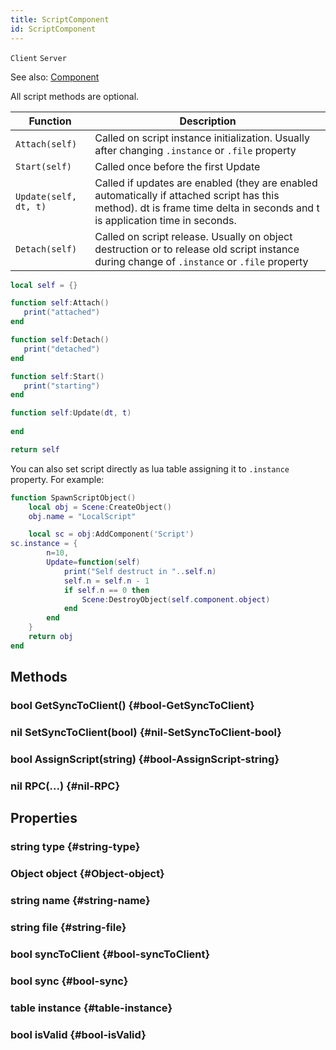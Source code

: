 ```yaml
---
title: ScriptComponent
id: ScriptComponent
---
```

`Client`
`Server`

See also: [Component](Component)

All script methods are optional.

| Function | Description |
| - | - |
| `Attach(self)` | Called on script instance initialization. Usually after changing `.instance` or `.file` property |
| `Start(self)` | Called once before the first Update |
| `Update(self, dt, t)` | Called if updates are enabled (they are enabled automatically if attached script has this method). dt is frame time delta in seconds and t is application time in seconds. |
| `Detach(self)` | Called on script release. Usually on object destruction or to release old script instance during change of `.instance` or `.file` property |


```lua title="script.lua"
local self = {}

function self:Attach()
   print("attached") 
end

function self:Detach()
   print("detached") 
end

function self:Start()
   print("starting") 
end

function self:Update(dt, t)
   
end

return self
```


You can also set script directly as lua table assigning it to `.instance` property. For example:

```lua
function SpawnScriptObject()
	local obj = Scene:CreateObject()
	obj.name = "LocalScript"

	local sc = obj:AddComponent('Script')
sc.instance = {
		n=10,
		Update=function(self)
			print("Self destruct in "..self.n)
			self.n = self.n - 1
			if self.n == 0 then
				Scene:DestroyObject(self.component.object)
			end
		end
	}	
	return obj	
end
```

## Methods

### bool GetSyncToClient() {#bool-GetSyncToClient}

### nil SetSyncToClient(bool) {#nil-SetSyncToClient-bool}

### bool AssignScript(string) {#bool-AssignScript-string}

### nil RPC(...) {#nil-RPC}

## Properties

### string type {#string-type}

### Object object {#Object-object}

### string name {#string-name}

### string file {#string-file}

### bool syncToClient {#bool-syncToClient}

### bool sync {#bool-sync}

### table instance {#table-instance}

### bool isValid {#bool-isValid}

